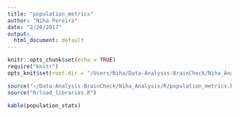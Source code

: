 ```yaml
---
title: "population_metrics"
author: "Niha Pereira"
date: "2/20/2017"
output:
  html_document: default
---
```


```r
knitr::opts_chunk$set(echo = TRUE)
require("knitr")
opts_knit$set(root.dir = "/Users/Niha/Data-Analysis-BrainCheck/Niha_Analysis")

```

```r
source("~/Data-Analysis-BrainCheck/Niha_Analysis/R/population_metrics.R")
source("R/load_libraries.R")
```

```r
kable(population_stats)
```